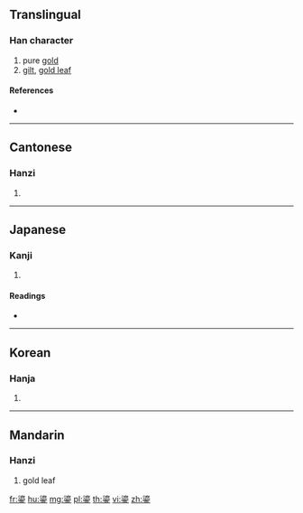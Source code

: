 {{character info/new}}
==Translingual==

===Han character===
{{Han char|rn=167|rad=金|as=10|sn=18|four=30109|canj=EUC}}

# pure [[gold]]
# [[gilt]], [[gold leaf]]

====References====
* {{Han ref|kx=1316.190|dkj=40696|hdz=64245.020|uh=938F|ud=37775|bh=EEDC|bd=61148}}

----

==Cantonese==

===Hanzi===
{{yue-hanzi|jyut=|y=lau4}}

# {{defn|lang=yue|sort=金10}}

----

==Japanese==

===Kanji===
{{ja-kanji|grade=|rs=金10}}

# {{defn|lang=ja|sort=金10}}

====Readings====
* {{ja-readings|on=[[りゅう]] (ryū), [[る]] (ru)|kun=[[うつくしいがね]] (utsukushiigane)|nanori=}}

----

==Korean==

===Hanja===
{{ko-hanja|hangeul=[[류]]>[[유]]|eumhun=|rv=ryu>yu|mr=ryu>yu|y=lyu>yu}}

# {{defn|lang=ko|sort=金10}}

----

==Mandarin==

===Hanzi===
{{cmn-hanzi|pin=[[liú]] ([[liu2]])|wg=liu<sup>2</sup>}}

# gold leaf

[[fr:鎏]]
[[hu:鎏]]
[[mg:鎏]]
[[pl:鎏]]
[[th:鎏]]
[[vi:鎏]]
[[zh:鎏]]